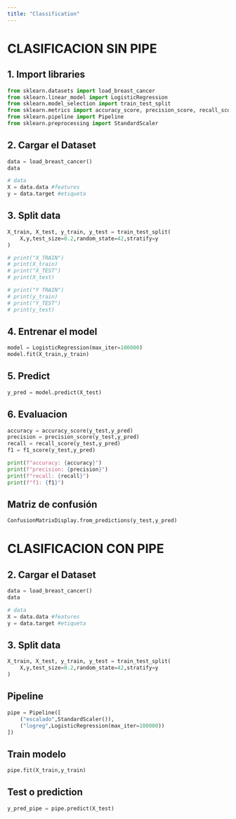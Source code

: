 ```yaml
---
title: "Classification"
---
```


# CLASIFICACION SIN PIPE

## 1. Import libraries

```python
from sklearn.datasets import load_breast_cancer
from sklearn.linear_model import LogisticRegression
from sklearn.model_selection import train_test_split
from sklearn.metrics import accuracy_score, precision_score, recall_score, f1_score, ConfusionMatrixDisplay
from sklearn.pipeline import Pipeline
from sklearn.preprocessing import StandardScaler

```

## 2. Cargar el Dataset

```python
data = load_breast_cancer()
data
```

```python
# data
X = data.data #features
y = data.target #etiqueta
```
## 3. Split data

```python

X_train, X_test, y_train, y_test = train_test_split(
    X,y,test_size=0.2,random_state=42,stratify=y
)

# print("X_TRAIN")
# print(X_train)
# print("X_TEST")
# print(X_test)

# print("Y TRAIN")
# print(y_train)
# print("Y_TEST")
# print(y_test)
```

## 4. Entrenar el model

```python
model = LogisticRegression(max_iter=100000)
model.fit(X_train,y_train)
```

## 5. Predict

```python
y_pred = model.predict(X_test)
```

## 6. Evaluacion


```python

accuracy = accuracy_score(y_test,y_pred)
precision = precision_score(y_test,y_pred)
recall = recall_score(y_test,y_pred)
f1 = f1_score(y_test,y_pred)

print(f"accuracy: {accuracy}")
print(f"precision: {precision}")
print(f"recall: {recall}")
print(f"f1: {f1}")

```

## Matriz de confusión

```python
ConfusionMatrixDisplay.from_predictions(y_test,y_pred)
```



# CLASIFICACION CON PIPE

## 2. Cargar el Dataset

```python
data = load_breast_cancer()
data
```

```python
# data
X = data.data #features
y = data.target #etiqueta
```
## 3. Split data

```python

X_train, X_test, y_train, y_test = train_test_split(
    X,y,test_size=0.2,random_state=42,stratify=y
)
```

## Pipeline

```python

pipe = Pipeline([
    ("escalado",StandardScaler()),
    ("logreg",LogisticRegression(max_iter=100000))
])

```

## Train modelo

```python
pipe.fit(X_train,y_train)
```

## Test o prediction

```python
y_pred_pipe = pipe.predict(X_test)
```

